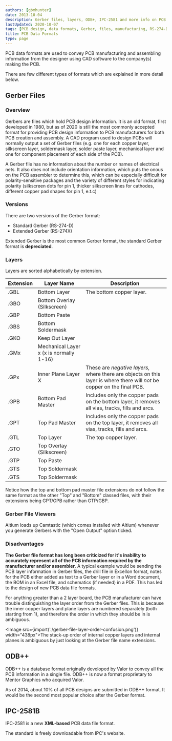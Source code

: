 ```yaml
---
authors: [gbmhunter]
date: 2013-10-04
description: Gerber files, layers, ODB+, IPC-2581 and more info on PCB data formats.
lastUpdated: 2020-10-07
tags: [PCB design, data formats, Gerber, files, manufacturing, RS-274-D, RS-274X, ODB++, IPC-2581]
title: PCB Data Formats
type: page
---
```


PCB data formats are used to convey PCB manufacturing and assembling information from the designer using CAD software to the company(s) making the PCB.

There are few different types of formats which are explained in more detail below.

## Gerber Files

### Overview

Gerbers are files which hold PCB design information. It is an old format, first developed in 1980, but as of 2020 is still the most commonly accepted format for providing PCB design information to PCB manufacturers for both PCB creation and assembly. A CAD program used to design PCBs will normally output a set of Gerber files (e.g. one for each copper layer, silkscreen layer, soldermask layer, solder paste layer, mechanical layer and one for component placement of each side of the PCB).

A Gerber file has no information about the number or names of electrical nets. It also does not include orientation information, which puts the onous on the PCB assembler to determine this, which can be especially difficult for polarity-sensitive packages and the variety of different styles for indicating polarity (silkscreen dots for pin 1, thicker silkscreen lines for cathodes, different copper pad shapes for pin 1, e.t.c)

### Versions

There are two versions of the Gerber format:

* Standard Gerber (RS-274-D)
* Extended Gerber (RS-274X)

Extended Gerber is the most common Gerber format, the standard Gerber format is **depreciated**. 

### Layers

Layers are sorted alphabetically by extension.

<table>
  <thead>
    <tr>
      <th>Extension</th>
      <th>Layer Name</th>
      <th>Description</th>
    </tr>
  </thead>
  <tbody>
    <tr>
      <td>.GBL</td>
      <td>Bottom Layer</td>
      <td> The bottom copper layer.</td>
    </tr>
    <tr>
      <td>.GBO</td>
      <td>Bottom Overlay (Silkscreen)</td>
      <td></td>
    </tr>
    <tr>
      <td>.GBP</td>
      <td>Bottom Paste</td>
      <td></td>
    </tr>
    <tr>
      <td>.GBS</td>
      <td>Bottom Soldermask</td>
      <td></td>
    </tr>
    <tr>
      <td>.GKO</td>
      <td>Keep Out Layer</td>
      <td></td>
    </tr>
    <tr>
      <td>.GMx</td>
      <td>Mechanical Layer x (x is normally 1-16)</td>
      <td></td>
    </tr>
    <tr>
      <td>.GPx</td>
      <td>Inner Plane Layer X</td>
      <td>These are <i>negative layers</i>, where there are objects on this layer is where there will <i>not</i> be copper on the final PCB.</td>
    </tr>
    <tr>
      <td>.GPB</td>
      <td>Bottom Pad Master</td>
      <td>Includes only the copper pads on the bottom layer, it removes all vias, tracks, fills and arcs.</td>
    </tr>
    <tr>
      <td>.GPT</td>
      <td>Top Pad Master</td>
      <td>Includes only the copper pads on the top layer, it removes all vias, tracks, fills and arcs.</td>
    </tr>
    <tr>
      <td>.GTL</td>
      <td>Top Layer</td>
      <td>The top copper layer.</td>
    </tr>
    <tr>
      <td>.GTO</td>
      <td>Top Overlay (Silkscreen)</td>
      <td></td>
    </tr>
    <tr>
      <td>.GTP</td>
      <td>Top Paste</td>
      <td></td>
    </tr>
    <tr>
      <td>.GTS</td>
      <td>Top Soldermask</td>
      <td></td>
    </tr>
    <tr>
      <td>.GTS</td>
      <td>Top Soldermask</td>
      <td></td>
    </tr>
  </tbody>
</table>

Notice how the top and bottom pad master file extensions do not follow the same format as the other "Top" and "Bottom" classed files, with their extensions being GPT/GPB rather than GTP/GBP.

### Gerber File Viewers

Altium loads up Camtastic (which comes installed with Altium) whenever you generate Gerbers with the "Open Output" option ticked.

### Disadvantages

**The Gerber file format has long been criticized for it's inability to accurately represent all of the PCB information required by the manufacturer and/or assembler**. A typical example would be sending the PCB layer information in Gerber files, the drill file in Excellon format, notes for the PCB either added as text to a Gerber layer or in a Word document, the BOM in an Excel file, and schematics (if needed) in a PDF. This has led to the design of new PCB data file formats.

For anything greater than a 2 layer board, the PCB manufacturer can have trouble distinguishing the layer order from the Gerber files. This is because the inner copper layers and plane layers are numbered separately (both starting from 1), and therefore the order in which they should be in is ambiguous.

<Image src={import('./gerber-file-layer-order-confusion.png')} width="438px">The stack-up order of internal copper layers and internal planes is ambiguous by just looking at the Gerber file name extensions.</Image>

## ODB++

ODB++ is a database format originally developed by Valor to convey all the PCB information in a single file. ODB++ is now a format proprietary to Mentor Graphics who acquired Valor.

As of 2014, about 10% of all PCB designs are submitted in ODB++ format. It would be the second most popular choice after the Gerber format.

## IPC-2581B

IPC-2581 is a new **XML-based** PCB data file format.

The standard is freely downloadable from IPC's website.
